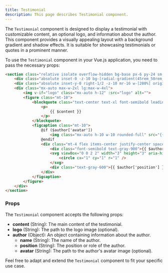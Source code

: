 ```yaml
---
title: Testimonial
description: This page describes Testimonial component.
---
```


The `Testimonial` component is designed to display a testimonial with customizable content, an optional logo, and information about the author. This component provides a visually appealing layout with a background gradient and shadow effects. It is suitable for showcasing testimonials or quotes in a prominent manner.

To use the `Testimonial` component in your Vue.js application, you need to pass the necessary props:

```html resources/views/livewire/testimonial.blade.php
<section class="relative isolate overflow-hidden bg-base px-6 py-24 sm:py-32 lg:px-8">
    <div class="absolute inset-0 -z-10 bg-[radial-gradient(45rem_50rem_at_top,theme(colors.indigo.100),white)] opacity-20"></div>
    <div class="absolute inset-y-0 right-1/2 -z-10 mr-16 w-[200%] origin-bottom-left skew-x-[-30deg] bg-base shadow-xl shadow-indigo-600/10 ring-1 ring-indigo-50 sm:mr-28 lg:mr-0 xl:mr-16 xl:origin-center"></div>
    <div class="mx-auto max-w-2xl lg:max-w-4xl">
        <img v-if="logo" class="mx-auto h-12" :src="logo" alt="">
        <figure class="mt-10">
            <blockquote class="text-center text-xl font-semibold leading-8 text-gray-900 sm:text-2xl sm:leading-9">
                <p>
                    {{ $content }}
                </p>
            </blockquote>
            <figcaption class="mt-10">
                @if ($author['avatar'])
                    <img class="mx-auto h-10 w-10 rounded-full" src="{{ $author['avatar'] }}" alt="">
                @endif
                <div class="mt-4 flex items-center justify-center space-x-3 text-base">
                    <div class="font-semibold text-gray-900">{{ $author['name'] }}</div>
                    <svg viewBox="0 0 2 2" width="3" height="3" aria-hidden="true" class="fill-gray-900">
                        <circle cx="1" cy="1" r="1" />
                    </svg>
                    <div class="text-gray-600">{{ $author['position'] }}</div>
                </div>
            </figcaption>
        </figure>
    </div>
</section>
```

### Props

The `Testimonial` component accepts the following props:

* **content** (String): The main content of the testimonial.
* **logo** (String): The path to the logo image (optional).
* **author** (Object): An object containing information about the author.
  * **name** (String): The name of the author.
  * **position** (String): The position or role of the author.
  * **avatar** (String): The path to the author's avatar image (optional).

Feel free to adapt and extend the `Testimonial` component to fit your specific use case.
